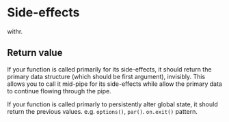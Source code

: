 # Side-effects

withr.

## Return value

If your function is called primarily for its side-effects, it should return the primary data structure (which should be first argument), invisibly. This allows you to call it mid-pipe for its side-effects while allow the primary data to continue flowing through the pipe.

If your function is called primarly to persistently alter global state, it should return the previous values. e.g. `options()`, `par()`. `on.exit()` pattern.

